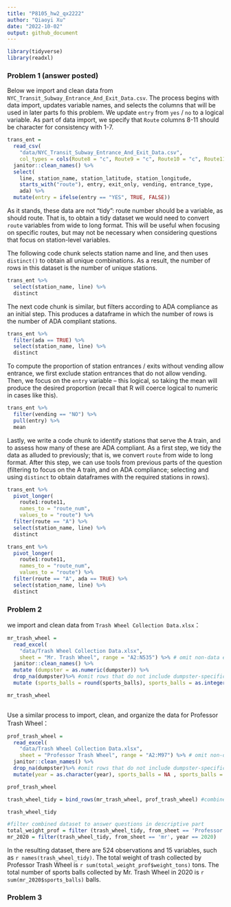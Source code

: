 ```yaml
---
title: "P8105_hw2_qx2222"
author: "Qiaoyi Xu"
date: "2022-10-02"
output: github_document
---
```


```r
library(tidyverse)
library(readxl)
```



### Problem 1 (answer posted)

Below we import and clean data from `NYC_Transit_Subway_Entrance_And_Exit_Data.csv`. The process begins with data import, updates variable names, and selects the columns that will be used in later parts fo this problem. We update `entry` from `yes` / `no` to a logical variable. As part of data import, we specify that `Route` columns 8-11 should be character for consistency with 1-7.

```r
trans_ent = 
  read_csv(
    "data/NYC_Transit_Subway_Entrance_And_Exit_Data.csv",
    col_types = cols(Route8 = "c", Route9 = "c", Route10 = "c", Route11 = "c")) %>% 
  janitor::clean_names() %>% 
  select(
    line, station_name, station_latitude, station_longitude, 
    starts_with("route"), entry, exit_only, vending, entrance_type, 
    ada) %>% 
  mutate(entry = ifelse(entry == "YES", TRUE, FALSE))
```

As it stands, these data are not "tidy": route number should be a variable, as should route. That is, to obtain a tidy dataset we would need to convert `route` variables from wide to long format. This will be useful when focusing on specific routes, but may not be necessary when considering questions that focus on station-level variables. 

The following code chunk selects station name and line, and then uses `distinct()` to obtain all unique combinations. As a result, the number of rows in this dataset is the number of unique stations.

```r
trans_ent %>% 
  select(station_name, line) %>% 
  distinct
```

The next code chunk is similar, but filters according to ADA compliance as an initial step. This produces a dataframe in which the number of rows is the number of ADA compliant stations. 

```r
trans_ent %>% 
  filter(ada == TRUE) %>% 
  select(station_name, line) %>% 
  distinct
```

To compute the proportion of station entrances / exits without vending allow entrance, we first exclude station entrances that do not allow vending. Then, we focus on the `entry` variable -- this logical, so taking the mean will produce the desired proportion (recall that R will coerce logical to numeric in cases like this).

```r
trans_ent %>% 
  filter(vending == "NO") %>% 
  pull(entry) %>% 
  mean
```

Lastly, we write a code chunk to identify stations that serve the A train, and to assess how many of these are ADA compliant. As a first step, we tidy the data as alluded to previously; that is, we convert `route` from wide to long format. After this step, we can use tools from previous parts of the question (filtering to focus on the A train, and on ADA compliance; selecting and using `distinct` to obtain dataframes with the required stations in rows).

```r
trans_ent %>% 
  pivot_longer(
    route1:route11,
    names_to = "route_num",
    values_to = "route") %>% 
  filter(route == "A") %>% 
  select(station_name, line) %>% 
  distinct

trans_ent %>% 
  pivot_longer(
    route1:route11,
    names_to = "route_num",
    values_to = "route") %>% 
  filter(route == "A", ada == TRUE) %>% 
  select(station_name, line) %>% 
  distinct
```



### Problem 2
we import and clean data from `Trash Wheel Collection Data.xlsx`： 

```r
mr_trash_wheel = 
  read_excel( 
    "data/Trash Wheel Collection Data.xlsx",
    sheet = "Mr. Trash Wheel", range = "A2:N535") %>% # omit non-data entries
  janitor::clean_names() %>%
  mutate (dumpster = as.numeric(dumpster)) %>%
  drop_na(dumpster)%>% #omit rows that do not include dumpster-specific data
  mutate (sports_balls = round(sports_balls), sports_balls = as.integer(sports_balls), from_sheet = 'mr') #round and convert to integer variable

mr_trash_wheel
    
```


Use a similar process to import, clean, and organize the data for Professor Trash Wheel：
```r
prof_trash_wheel = 
  read_excel( 
    "data/Trash Wheel Collection Data.xlsx",
    sheet = "Professor Trash Wheel", range = "A2:M97") %>% # omit non-data entries
  janitor::clean_names() %>%
  drop_na(dumpster)%>% #omit rows that do not include dumpster-specific data
  mutate(year = as.character(year), sports_balls = NA , sports_balls = as.integer(sports_balls), from_sheet = "Professor")

prof_trash_wheel
```

```r
trash_wheel_tidy = bind_rows(mr_trash_wheel, prof_trash_wheel) #combine two datasets

trash_wheel_tidy
```


```r
#filter combined dataset to answer questions in descriptive part
total_weight_prof = filter (trash_wheel_tidy, from_sheet == 'Professor')
mr_2020 = filter(trash_wheel_tidy, from_sheet == 'mr', year == 2020)
```

In the resulting dataset, there are 524 observations and 15 variables, such as `r names(trash_wheel_tidy)`.
The total weight of trash collected by Professor Trash Wheel is `r sum(total_weight_prof$weight_tons)` tons.
The total number of sports balls collected by Mr. Trash Wheel in 2020 is `r sum(mr_2020$sports_balls)` balls.


### Problem 3











